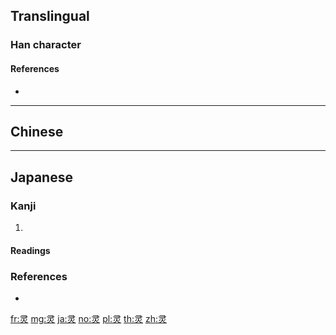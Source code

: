 {{also|靈|㚑}}
==Translingual==
{{Han simplified forms|靈|霊|灵}}

===Han character===
{{Han char|rn=86|rad=火|as=03|sn=7|four=|canj=SMF|ids=⿱彐火}}

====References====
* {{Han ref|kx=0666.080|dkj=18868|dj=1075.130|hdz=32190.030|uh=7075|ud=28789}}

----

==Chinese==
{{zh-see|靈}}

----

==Japanese==

===Kanji===
{{ja-kanji|grade=|rs=火03}}

# {{alternative form of|霊|lang=ja}}

====Readings====
{{ja-readings
|on=[[りょう]] (ryō), [[れい]] (rei)
|kun=[[たま]] (tama)
}}

===References===
* {{R:Koseki Moji|212610}}

[[fr:灵]]
[[mg:灵]]
[[ja:灵]]
[[no:灵]]
[[pl:灵]]
[[th:灵]]
[[zh:灵]]